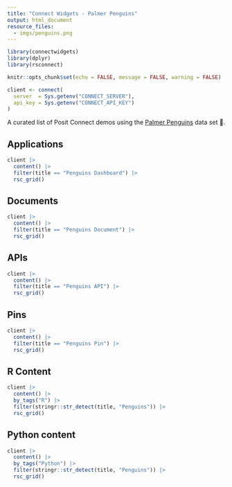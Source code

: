 ```yaml
---
title: "Connect Widgets - Palmer Penguins"
output: html_document
resource_files:
  - imgs/penguins.png
---
```


```r
library(connectwidgets)
library(dplyr)
library(rsconnect)

knitr::opts_chunk$set(echo = FALSE, message = FALSE, warning = FALSE)

client <- connect(
  server  = Sys.getenv("CONNECT_SERVER"),
  api_key = Sys.getenv("CONNECT_API_KEY")
)
```

A curated list of Posit Connect demos using the [Palmer Penguins](https://allisonhorst.github.io/palmerpenguins/) data set 🐧.


## Applications

```r
client |> 
  content() |> 
  filter(title == "Penguins Dashboard") |>
  rsc_grid()
```

## Documents

```r
client |> 
  content() |> 
  filter(title == "Penguins Document") |>
  rsc_grid()
```

## APIs

```r
client |> 
  content() |> 
  filter(title == "Penguins API") |>
  rsc_grid()
```

## Pins

```r
client |> 
  content() |> 
  filter(title == "Penguins Pin") |>
  rsc_grid()
```


## R Content

```r
client |> 
  content() |> 
  by_tags("R") |> 
  filter(stringr::str_detect(title, "Penguins")) |>
  rsc_grid()
```

## Python content

```r
client |> 
  content() |> 
  by_tags("Python") |> 
  filter(stringr::str_detect(title, "Penguins")) |>
  rsc_grid()
```

